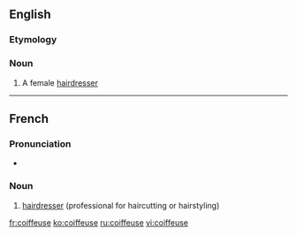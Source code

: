 ==English==

===Etymology===
{{etyl|fr}}

===Noun===
{{en-noun}}

# A female [[hairdresser]]

----

==French==

===Pronunciation===
* {{IPA|/kwa.føz/|lang=fr}}

===Noun===
{{infl|fr|noun|g=f}}

# [[hairdresser]] (professional for haircutting or hairstyling)

{{tbot entry|French|hairdresser|2008|November|fr}}

[[fr:coiffeuse]]
[[ko:coiffeuse]]
[[ru:coiffeuse]]
[[vi:coiffeuse]]